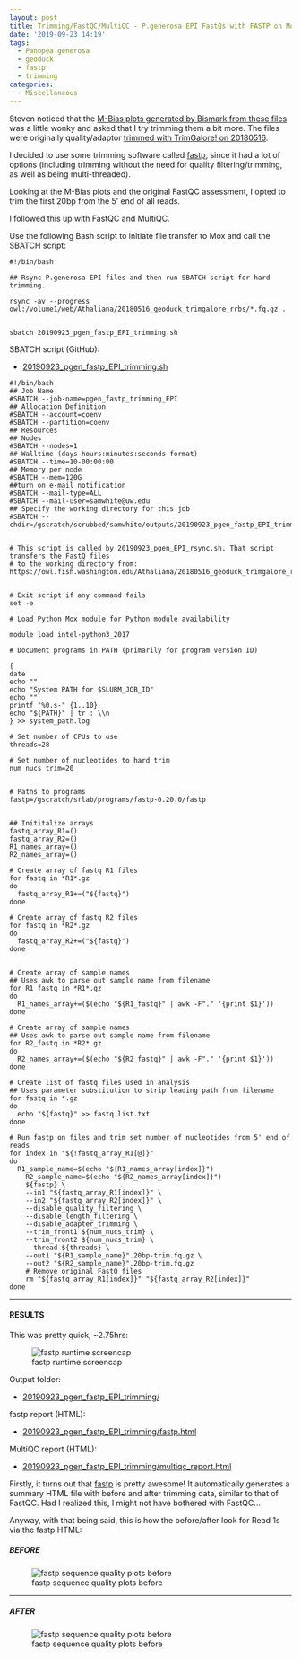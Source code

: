 ```yaml
---
layout: post
title: Trimming/FastQC/MultiQC - P.generosa EPI FastQs with FASTP on Mox
date: '2019-09-23 14:19'
tags:
  - Panopea generosa
  - geoduck
  - fastp
  - trimming
categories:
  - Miscellaneous
---
```

Steven noticed that the [M-Bias plots generated by Bismark from these files](https://github.com/RobertsLab/resources/issues/408#issuecomment-534180697) was a little wonky and asked that I try trimming them a bit more. The files were originally quality/adaptor [trimmed with TrimGalore! on 20180516](https://robertslab.github.io/sams-notebook/2018/05/16/trimgalorefastqcmultiqc-trimgalore-rrbs-geoduck-bs-seq-fastq-data-directional.html).

I decided to use some trimming software called [fastp](https://github.com/OpenGene/fastp), since it had a lot of options (including trimming without the need for quality filtering/trimming, as well as being multi-threaded).

Looking at the M-Bias plots and the original FastQC assessment, I opted to trim the first 20bp from the 5' end of all reads.

I followed this up with FastQC and MultiQC.

Use the following Bash script to initiate file transfer to Mox and call the SBATCH script:

```shell
#!/bin/bash

## Rsync P.generosa EPI files and then run SBATCH script for hard trimming.

rsync -av --progress owl:/volume1/web/Athaliana/20180516_geoduck_trimgalore_rrbs/*.fq.gz .


sbatch 20190923_pgen_fastp_EPI_trimming.sh
```


SBATCH script (GitHub):

- [20190923_pgen_fastp_EPI_trimming.sh](https://github.com/RobertsLab/sams-notebook/blob/master/sbatch_scripts/20190923_pgen_fastp_EPI_trimming.sh)

```shell
#!/bin/bash
## Job Name
#SBATCH --job-name=pgen_fastp_trimming_EPI
## Allocation Definition
#SBATCH --account=coenv
#SBATCH --partition=coenv
## Resources
## Nodes
#SBATCH --nodes=1
## Walltime (days-hours:minutes:seconds format)
#SBATCH --time=10-00:00:00
## Memory per node
#SBATCH --mem=120G
##turn on e-mail notification
#SBATCH --mail-type=ALL
#SBATCH --mail-user=samwhite@uw.edu
## Specify the working directory for this job
#SBATCH --chdir=/gscratch/scrubbed/samwhite/outputs/20190923_pgen_fastp_EPI_trimming


# This script is called by 20190923_pgen_EPI_rsync.sh. That script transfers the FastQ files
# to the working directory from: https://owl.fish.washington.edu/Athaliana/20180516_geoduck_trimgalore_rrbs/


# Exit script if any command fails
set -e

# Load Python Mox module for Python module availability

module load intel-python3_2017

# Document programs in PATH (primarily for program version ID)

{
date
echo ""
echo "System PATH for $SLURM_JOB_ID"
echo ""
printf "%0.s-" {1..10}
echo "${PATH}" | tr : \\n
} >> system_path.log

# Set number of CPUs to use
threads=28

# Set number of nucleotides to hard trim
num_nucs_trim=20


# Paths to programs
fastp=/gscratch/srlab/programs/fastp-0.20.0/fastp


## Inititalize arrays
fastq_array_R1=()
fastq_array_R2=()
R1_names_array=()
R2_names_array=()

# Create array of fastq R1 files
for fastq in *R1*.gz
do
  fastq_array_R1+=("${fastq}")
done

# Create array of fastq R2 files
for fastq in *R2*.gz
do
  fastq_array_R2+=("${fastq}")
done


# Create array of sample names
## Uses awk to parse out sample name from filename
for R1_fastq in *R1*.gz
do
  R1_names_array+=($(echo "${R1_fastq}" | awk -F"." '{print $1}'))
done

# Create array of sample names
## Uses awk to parse out sample name from filename
for R2_fastq in *R2*.gz
do
  R2_names_array+=($(echo "${R2_fastq}" | awk -F"." '{print $1}'))
done

# Create list of fastq files used in analysis
## Uses parameter substitution to strip leading path from filename
for fastq in *.gz
do
  echo "${fastq}" >> fastq.list.txt
done

# Run fastp on files and trim set number of nucleotides from 5' end of reads
for index in "${!fastq_array_R1[@]}"
do
  R1_sample_name=$(echo "${R1_names_array[index]}")
	R2_sample_name=$(echo "${R2_names_array[index]}")
	${fastp} \
	--in1 "${fastq_array_R1[index]}" \
	--in2 "${fastq_array_R2[index]}" \
	--disable_quality_filtering \
	--disable_length_filtering \
	--disable_adapter_trimming \
	--trim_front1 ${num_nucs_trim} \
	--trim_front2 ${num_nucs_trim} \
	--thread ${threads} \
	--out1 "${R1_sample_name}".20bp-trim.fq.gz \
	--out2 "${R2_sample_name}".20bp-trim.fq.gz
	# Remove original FastQ files
	rm "${fastq_array_R1[index]}" "${fastq_array_R2[index]}"
done
```

---

#### RESULTS

This was pretty quick, ~2.75hrs:

![fastp runtime screencap](https://github.com/RobertsLab/sams-notebook/blob/master/images/screencaps/20190923_fastp_trimming_EPI_runtime.png?raw=true)

Output folder:

- [20190923_pgen_fastp_EPI_trimming/](https://gannet.fish.washington.edu/Atumefaciens/20190923_pgen_fastp_EPI_trimming/)


fastp report (HTML):

- [20190923_pgen_fastp_EPI_trimming/fastp.html](https://gannet.fish.washington.edu/Atumefaciens/20190923_pgen_fastp_EPI_trimming/fastp.html)


MultiQC report (HTML):

- [20190923_pgen_fastp_EPI_trimming/multiqc_report.html](https://gannet.fish.washington.edu/Atumefaciens/20190923_pgen_fastp_EPI_trimming/multiqc_report.html)


Firstly, it turns out that [fastp](https://github.com/OpenGene/fastp) is pretty awesome! It automatically generates a summary HTML file with before and after trimming data, similar to that of FastQC. Had I realized this, I might not have bothered with FastQC...

Anyway, with that being said, this is how the before/after look for Read 1s via the fastp HTML:

##### BEFORE
![fastp sequence quality plots before](https://github.com/RobertsLab/sams-notebook/blob/master/images/screencaps/20190923_fastp_trimming_EPI_before.png?raw=true)

---

##### AFTER
![fastp sequence quality plots before](https://github.com/RobertsLab/sams-notebook/blob/master/images/screencaps/20190923_fastp_trimming_EPI_after.png?raw=true)

